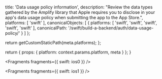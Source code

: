 
  title: 'Data usage policy information',
  description: "Review the data types gathered by the Amplify library that Apple requires you to disclose in your app's data usage policy when submitting the app to the App Store.",
  platforms: [
    'swift'
  ],
  canonicalObjects: [
    {
      platforms: [
        'swift',
        'swift',
        'swift',
        'swift',
        'swift'
      ],
      canonicalPath: '/swift/build-a-backend/auth/data-usage-policy/'
    }
  ]
};

  return getCustomStaticPath(meta.platforms);
};

  return {
    props: {
      platform: context.params.platform,
      meta
    }
  };
}


<Fragments fragments={{ swift: ios0 }} />


<Fragments fragments={{ swift: ios1 }} />
